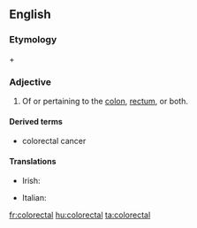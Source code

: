 ==English==

===Etymology===
{{en-term|colon}} + {{en-term|rectal}}

===Adjective===
{{en-adj|-}}

# {{medicine}} Of or pertaining to the [[colon]], [[rectum]], or both.

====Derived terms====
* colorectal cancer

====Translations====
{{trans-top|medicine: of or pertaining to the colon, rectum, or both}}
* Irish: {{t|ga|colaireicteach}}
{{trans-mid}}
* Italian: {{t|it|colorettale}}
{{trans-bottom}}

[[fr:colorectal]]
[[hu:colorectal]]
[[ta:colorectal]]